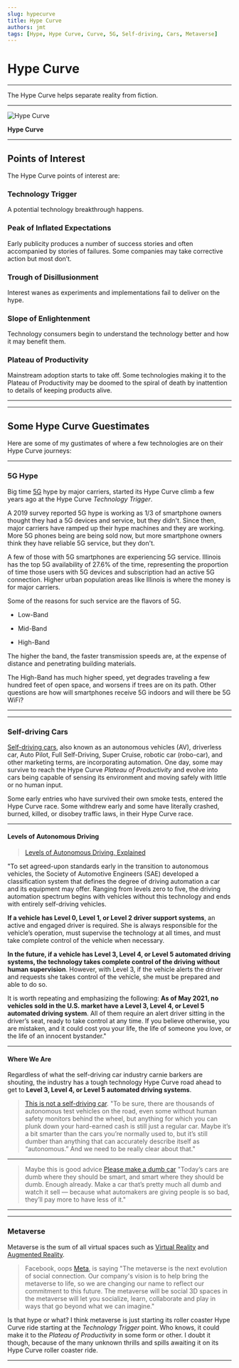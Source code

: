 ```yaml
---
slug: hypecurve
title: Hype Curve
authors: jmt
tags: [Hype, Hype Curve, Curve, 5G, Self-driving, Cars, Metaverse]
---
```


# Hype Curve

---

The Hype Curve helps separate reality from fiction.

---

![Hype Curve](/img/hype-curve.png)

**Hype Curve**

---

## Points of Interest

The Hype Curve points of interest are:

### Technology Trigger

A potential technology breakthrough happens.

### Peak of Inflated Expectations  

Early publicity produces a number of success stories and often accompanied by stories of failures. Some companies may take corrective action but most don’t.

### Trough of Disillusionment

Interest wanes as experiments and implementations fail to deliver on the hype.

### Slope of Enlightenment
Technology consumers begin to understand the technology better and how it may benefit them.

### Plateau of Productivity
Mainstream adoption starts to take off. Some technologies making it to the Plateau of Productivity may be doomed to the spiral of death by inattention to details of keeping products alive.

---

<!-- truncate -->

---

## Some Hype Curve Guestimates

Here are some of my gustimates of where a few technologies are on their Hype Curve journeys:

---

### 5G Hype

Big time [5G](https://en.wikipedia.org/w/index.php?title=5G) hype by major carriers, started its Hype Curve climb a few years ago at the Hype Curve *Technology Trigger*.


A 2019 survey reported 5G hype is working as 1/3 of smartphone owners thought they had a 5G devices and service, but they didn't. Since then, major carriers have ramped up their hype machines and they are working. More 5G phones being are being sold now, but more smartphone owners think they have reliable 5G service, but they don't.

A few of those with 5G smartphones are experiencing 5G service. Illinois has the top 5G availability of 27.6% of the time, representing the proportion of time those users with 5G devices and subscription had an active 5G connection. Higher urban population areas like Illinois is where the money is for major carriers.

Some of the reasons for such service are the flavors of 5G.

- Low-Band

- Mid-Band

- High-Band

The higher the band, the faster transmission speeds are, at the expense of distance and penetrating building materials. 

The High-Band has much higher speed, yet degrades traveling a few hundred feet of open space, and worsens if trees are on its path. Other questions are how will smartphones receive 5G indoors and will there be 5G WiFi?

---

---

### Self-driving Cars

[Self-driving cars](https://en.wikipedia.org/w/index.php?title=Self-driving_car), also known as an autonomous vehicles (AV), driverless car, Auto Pilot, Full Self-Driving, Super Cruise, robotic car (robo-car), and other marketing terms, are incorporating automation. One day, some may survive to reach the Hype Curve *Plateau of Productivity* and evolve into cars being capable of sensing its environment and moving safely with little or no human input.

Some early entries who have survived their own smoke tests, entered the Hype Curve race. Some withdrew early and some have literally crashed, burned, killed, or disobey traffic laws, in their Hype Curve race.

---

#### Levels of Autonomous Driving

>[Levels of Autonomous Driving, Explained](https://www.jdpower.com/cars/shopping-guides/levels-of-autonomous-driving-explained)
>
"To set agreed-upon standards early in the transition to autonomous vehicles, the Society of Automotive Engineers (SAE) developed a classification system that defines the degree of driving automation a car and its equipment may offer. Ranging from levels zero to five, the driving automation spectrum begins with vehicles without this technology and ends with entirely self-driving vehicles.
>
**If a vehicle has Level 0, Level 1, or Level 2 driver support systems**, an active and engaged driver is required. She is always responsible for the vehicle’s operation, must supervise the technology at all times, and must take complete control of the vehicle when necessary.
>
**In the future, if a vehicle has Level 3, Level 4, or Level 5 automated driving systems, the technology takes complete control of the driving without human supervision**. However, with Level 3, if the vehicle alerts the driver and requests she takes control of the vehicle, she must be prepared and able to do so.
>
It is worth repeating and emphasizing the following: **As of May 2021, no vehicles sold in the U.S. market have a Level 3, Level 4, or Level 5 automated driving system**. All of them require an alert driver sitting in the driver’s seat, ready to take control at any time. If you believe otherwise, you are mistaken, and it could cost you your life, the life of someone you love, or the life of an innocent bystander."
>
---

#### Where We Are

Regardless of what the self-driving car industry carnie barkers are shouting, the industry has a tough technology Hype Curve road ahead to get to **Level 3, Level 4, or Level 5 automated driving systems**.

>[This is not a self-driving car](https://www.theverge.com/2022/2/4/22917903/adas-av-autonomous-super-cruise-autopilot-language). "To be sure, there are thousands of autonomous test vehicles on the road, even some without human safety monitors behind the wheel, but anything for which you can plunk down your hard-earned cash is still just a regular car. Maybe it’s a bit smarter than the cars you’re normally used to, but it’s still dumber than anything that can accurately describe itself as “autonomous.” And we need to be really clear about that."
>

---

>Maybe this is good advice [Please make a dumb car](https://techcrunch.com/2022/01/29/please-make-a-dumb-car/) "Today’s cars are dumb where they should be smart, and smart where they should be dumb. Enough already. Make a car that’s pretty much all dumb and watch it sell — because what automakers are giving people is so bad, they’ll pay more to have less of it."
>
---

---

### Metaverse

Metaverse is the sum of all virtual spaces such as [Virtual Reality](https://en.wikipedia.org/w/index.php?title=Virtual_reality) and [Augmented Reality](https://en.wikipedia.org/w/index.php?title=Virtual_reality).

>Facebook, oops [Meta](https://about.facebook.com/meta/), is saying "The metaverse is the next evolution of social connection. Our company's vision is to help bring the metaverse to life, so we are changing our name to reflect our commitment to this future. The metaverse will be social 3D spaces in the metaverse will let you socialize, learn, collaborate and play in ways that go beyond what we can imagine." 

Is that hype or what? I think metaverse is just starting its roller coaster Hype Curve ride starting at the *Technology Trigger* point. Who knows, it could make it to the *Plateau of Productivity* in some form or other. I doubt it though, because of the many unknown thrills and spills awaiting it on its Hype Curve roller coaster ride.

---
